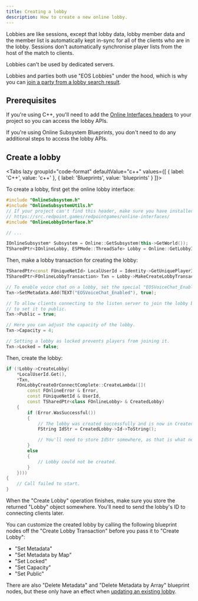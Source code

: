 ```yaml
---
title: Creating a lobby
description: How to create a new online lobby.
---
```




Lobbies are like sessions, except that lobby data, lobby member data and the member list is automatically kept in-sync for all of the clients who are in the lobby. Sessions don't automatically synchronise player lists from the host of the match to clients.

Lobbies can't be used by dedicated servers.

Lobbies and parties both use "EOS Lobbies" under the hood, which is why you can [join a party from a lobby search result](ossv1/lobbies/joining.mdx#joining-a-lobby-as-party).

## Prerequisites

If you're using C++, you'll need to add the [Online Interfaces headers](https://src.redpoint.games/redpointgames/online-interfaces/) to your project so you can access the lobby APIs.

If you're using Online Subsystem Blueprints, you don't need to do any additional steps to access the lobby APIs.

## Create a lobby

<Tabs lazy groupId="code-format" defaultValue="c++" values={[ { label: 'C++', value: 'c++' }, { label: 'Blueprints', value: 'blueprints' } ]}>
<TabItem value="c++">

To create a lobby, first get the online lobby interface:

```cpp
#include "OnlineSubsystem.h"
#include "OnlineSubsystemUtils.h"
// If your project can't find this header, make sure you have installed the headers from here:
// https://src.redpoint.games/redpointgames/online-interfaces/
#include "OnlineLobbyInterface.h"

// ...

IOnlineSubsystem* Subsystem = Online::GetSubsystem(this->GetWorld());
TSharedPtr<IOnlineLobby, ESPMode::ThreadSafe> Lobby = Online::GetLobbyInterface(Subsystem);
```

Then, make a lobby transaction for creating the lobby:

```cpp
TSharedPtr<const FUniqueNetId> LocalUserId = Identity->GetUniquePlayerId(0);
TSharedPtr<FOnlineLobbyTransaction> Txn = Lobby->MakeCreateLobbyTransaction(*LocalUserId.Get());

// To enable voice chat on a lobby, set the special "EOSVoiceChat_Enabled" metadata value.
Txn->SetMetadata.Add(TEXT("EOSVoiceChat_Enabled"), true);

// To allow clients connecting to the listen server to join the lobby based on just the ID, we need
// to set it to public.
Txn->Public = true;

// Here you can adjust the capacity of the lobby. 
Txn->Capacity = 4;

// Setting a lobby as locked prevents players from joining it.
Txn->Locked = false;
```

Then, create the lobby:

```cpp
if (!Lobby->CreateLobby(
    *LocalUserId.Get(),
    *Txn,
    FOnLobbyCreateOrConnectComplete::CreateLambda([](
        const FOnlineError & Error,
        const FUniqueNetId & UserId,
        const TSharedPtr<class FOnlineLobby> & CreatedLobby)
    {
        if (Error.WasSuccessful())
        {
            // The lobby was created successfully and is now in CreatedLobby.
            FString IdStr = CreatedLobby->Id->ToString();

            // You'll need to store IdStr somewhere, as that is what needs to be sent to connecting clients.
        }
        else
        {
            // Lobby could not be created.
        }
    })))
{
    // Call failed to start.
}
```

</TabItem>
<TabItem value="blueprints">

When the "Create Lobby" operation finishes, make sure you store the returned "Lobby" object somewhere. You'll need to send the lobby's ID to connecting clients later.

<Blueprint height="500px" blueprint={bpCreate} />

You can customize the created lobby by calling the following blueprint nodes off the "Create Lobby Transaction" before you pass it to "Create Lobby":

- "Set Metadata"
- "Set Metadata by Map"
- "Set Locked"
- "Set Capacity"
- "Set Public"

There are also "Delete Metadata" and "Delete Metadata by Array" blueprint nodes, but these only have an effect when [updating an existing lobby](ossv1/lobbies/data.mdx).

</TabItem>
</Tabs>
